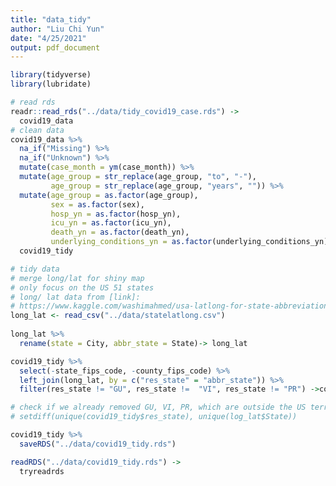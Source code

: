```yaml
---
title: "data_tidy"
author: "Liu Chi Yun"
date: "4/25/2021"
output: pdf_document
---
```


```r
library(tidyverse)
library(lubridate)
```


```r
# read rds 
readr::read_rds("../data/tidy_covid19_case.rds") -> 
  covid19_data
# clean data
covid19_data %>% 
  na_if("Missing") %>% 
  na_if("Unknown") %>% 
  mutate(case_month = ym(case_month)) %>% 
  mutate(age_group = str_replace(age_group, "to", "-"),
         age_group = str_replace(age_group, "years", "")) %>% 
  mutate(age_group = as.factor(age_group),
         sex = as.factor(sex),
         hosp_yn = as.factor(hosp_yn),
         icu_yn = as.factor(icu_yn),
         death_yn = as.factor(death_yn),
         underlying_conditions_yn = as.factor(underlying_conditions_yn))  ->
  covid19_tidy
```


```r
# tidy data
# merge long/lat for shiny map
# only focus on the US 51 states
# long/ lat data from [link]:
# https://www.kaggle.com/washimahmed/usa-latlong-for-state-abbreviations
long_lat <- read_csv("../data/statelatlong.csv") 
  
long_lat %>% 
  rename(state = City, abbr_state = State)-> long_lat

covid19_tidy %>% 
  select(-state_fips_code, -county_fips_code) %>% 
  left_join(long_lat, by = c("res_state" = "abbr_state")) %>% 
  filter(res_state != "GU", res_state !=  "VI", res_state != "PR") ->covid19_tidy

# check if we already removed GU, VI, PR, which are outside the US territories
# setdiff(unique(covid19_tidy$res_state), unique(log_lat$State))

covid19_tidy %>% 
  saveRDS("../data/covid19_tidy.rds")

readRDS("../data/covid19_tidy.rds") ->
  tryreadrds  
```







